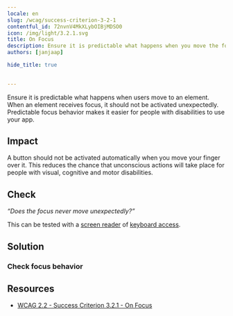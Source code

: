 ```yaml
---
locale: en
slug: /wcag/success-criterion-3-2-1
contentful_id: 72nvnV4MkXLybOIBjMDSO0
icon: /img/light/3.2.1.svg
title: On Focus
description: Ensure it is predictable what happens when you move the focus.
authors: [janjaap]

hide_title: true

	
---
```


<Hero
  title="On Focus"
  icon="/img/light/3.2.1.svg"
  prefix="Success Criterion 3.2.1"
  suffix="Level A"
/>

Ensure it is predictable what happens when users move to an element. When an element receives focus, it should not be activated unexpectedly. Predictable focus behavior makes it easier for people with disabilities to use your app.

## Impact

A button should not be activated automatically when you move your finger over it. This reduces the chance that unconscious actions will take place for people with visual, cognitive and motor disabilities.

## Check

*“Does the focus never move unexpectedly?”*

This can be tested with a [screen reader](/en/stats/screen-reader) of [keyboard access](/en/stats/keyboard-access).

## Solution

### Check focus behavior

<CodeSample id="element-focus" locale="en"/>

## Resources

- [WCAG 2.2 - Success Criterion 3.2.1 - On Focus](https://www.w3.org/TR/WCAG22/#on-focus)